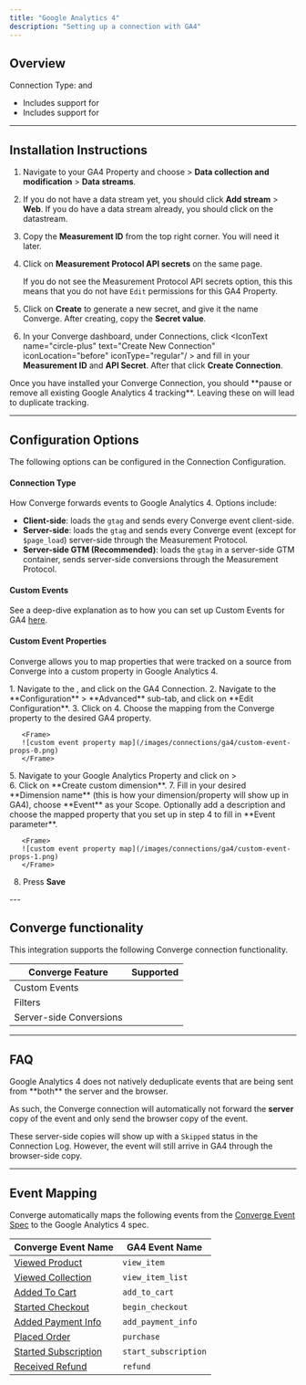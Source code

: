 ```yaml
---
title: "Google Analytics 4"
description: "Setting up a connection with GA4"
---
```



## Overview
Connection Type: <IconText text="Client-side" name="browser" iconType="duotone" iconLocation="after"/>  and <IconText text="Server-side" name="server" iconType="duotone" iconLocation="after"/>

- Includes support for <OutboundLink linkText="Server-side GTM" linkTarget="https://support.google.com/tagmanager/answer/6106009"/> 
- Includes support for <OutboundLink linkText="Consent Mode V2" linkTarget="https://developers.google.com/tag-platform/security/guides/consent?sjid=5329592855679349930-EU&consentmode=advanced#upgrade-consent-v2"/>

---

## Installation Instructions

<AccordionGroup >  
<Accordion icon="list" title="Installation Instructions">

1. Navigate to your GA4 Property and choose <IconText name="gear" text="Admin"/> > **Data collection and modification** > **Data streams**.

2. If you do not have a data stream yet, you should click **Add stream** > **Web**. If you do have a data stream already, you should click on the datastream.
   &nbsp;

3. Copy the **Measurement ID** from the top right corner. You will need it later.
   &nbsp;

4. Click on **Measurement Protocol API secrets** on the same page.

   <Info> If you do not see the Measurement Protocol API secrets option, this this means that you do not have `Edit` permissions for this GA4 Property.  </Info>
   

5. Click on **Create** to generate a new secret, and give it the name Converge. After creating, copy the **Secret value**.
   &nbsp;


6. In your Converge dashboard, under Connections, click <IconText name="circle-plus" text="Create New Connection" iconLocation="before" iconType="regular"/ >  and fill in your **Measurement ID** and **API Secret**. After that click **Create Connection**.
   &nbsp;


</Accordion> 
<Warning> Once you have installed your Converge Connection, you should **pause or remove all existing Google Analytics 4 tracking**. Leaving these on will lead to duplicate tracking.  </Warning>
</AccordionGroup>

---

## Configuration Options

The following options can be configured in the Connection Configuration.

#### Connection Type

How Converge forwards events to Google Analytics 4. 
Options include:
- **Client-side**: loads the `gtag` and sends every Converge event client-side.
- **Server-side**: loads the `gtag` and sends every Converge event (except for `$page_load`) server-side through the Measurement Protocol. 
- **Server-side GTM (Recommended)**: loads the `gtag` in a server-side GTM container, sends server-side conversions through the Measurement Protocol. 

#### Custom Events

See a deep-dive explanation as to how you can set up Custom Events for GA4 [here](/connections/custom-events#set-up-custom-events-for-your-connections).

#### Custom Event Properties

Converge allows you to map properties that were tracked on a source from Converge into a custom property in Google Analytics 4.

<AccordionGroup>
<Accordion title="Forward a custom event property to GA4">
<Steps>
 <Step title="Set up the forwarding rule in Converge">
    1. Navigate to the <OutboundLink linkText="Connections Tab in Converge" linkTarget="https://app.runconverge.com/connections" />, and click on the GA4 Connection.
    2. Navigate to the **Configuration** > **Advanced** sub-tab, and click on **Edit Configuration**.
    3. Click on  <IconText name="plus" text="Add Event Property" /> 
    4. Choose the mapping from the Converge property to the desired GA4 property.

       <Frame>
       ![custom event property map](/images/connections/ga4/custom-event-props-0.png)
       </Frame>
 </Step>
 <Step title="Set up a custom definition in GA4">
   5. Navigate to your Google Analytics Property and click on <IconText name="gear" text="Admin" /> > <br/> <IconText name="shapes" text="Custom definitions" iconType="regular"/>
   6. Click on **Create custom dimension**.
   7. Fill in your desired **Dimension name** (this is how your dimension/property will show up in GA4), choose **Event** as your Scope. Optionally add a description and choose the mapped property that you set up in step 4 to fill in **Event parameter**.

       <Frame>
       ![custom event property map](/images/connections/ga4/custom-event-props-1.png)
       </Frame>
   8. Press **Save**
 </Step>
</Steps>
</Accordion>
</AccordionGroup>
---

## Converge functionality

This integration supports the following Converge connection functionality.

| Converge Feature        |       Supported       |
| ----------------------- | :-------------------: |
| Custom Events           | <Icon name="check" /> |
| Filters                 | <Icon name="check" /> |
| Server-side Conversions | <Icon name="check" /> |

--- 

## FAQ

<AccordionGroup>
<Accordion title="Why do I see a lot of events with a Skipped status in the Connection Log?">
  Google Analytics 4 does not natively deduplicate events that are being sent from **both** the server and the browser. 
  
  As such, the Converge connection will automatically not forward the **server** copy of the event and only send the browser copy of the event.
  
  These server-side copies will show up with a `Skipped` status in the Connection Log. However, the event will still arrive in GA4 through the browser-side copy.
</Accordion>
</AccordionGroup>

---

## Event Mapping

Converge automatically maps the following events from the [Converge Event Spec](/sources/converge-spec) to the Google Analytics 4 spec.

| Converge Event Name                                               | GA4 Event Name       |
| ----------------------------------------------------------------- | -------------------- |
| [Viewed Product](/sources/converge-spec#viewed-product)           | `view_item`          |
| [Viewed Collection](/sources/converge-spec#viewed-collection)     | `view_item_list`     |
| [Added To Cart](/sources/converge-spec#added-to-cart)             | `add_to_cart`        |
| [Started Checkout](/sources/converge-spec#started-checkout)       | `begin_checkout`     |
| [Added Payment Info](/sources/converge-spec#added-payment-info)   | `add_payment_info`   |
| [Placed Order](/sources/converge-spec#placed-order)               | `purchase`           |
| [Started Subscription](/sources/converge-spec#start-subscription) | `start_subscription` |
| [Received Refund ](/sources/converge-spec#received-refund)        | `refund`             |

